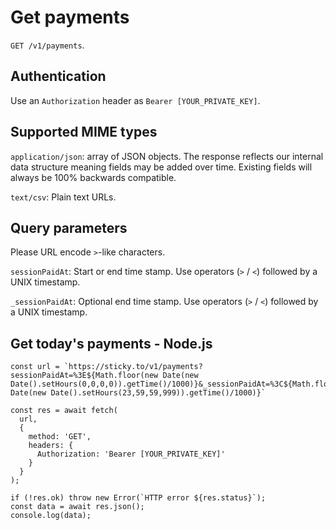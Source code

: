 # Get payments

`GET /v1/payments`.

## Authentication

Use an `Authorization` header as `Bearer [YOUR_PRIVATE_KEY]`.

## Supported MIME types

`application/json`: array of JSON objects. The response reflects our internal data structure meaning fields may be added over time. Existing fields will always be 100% backwards compatible.

`text/csv`: Plain text URLs.

## Query parameters

Please URL encode `>`-like characters.

`sessionPaidAt`: Start or end time stamp. Use operators (`>` / `<`) followed by a UNIX timestamp.

`_sessionPaidAt`: Optional end time stamp. Use operators (`>` / `<`) followed by a UNIX timestamp.

## Get today's payments - Node.js

```
const url = `https://sticky.to/v1/payments?sessionPaidAt=%3E${Math.floor(new Date(new Date().setHours(0,0,0,0)).getTime()/1000)}&_sessionPaidAt=%3C${Math.floor(new Date(new Date().setHours(23,59,59,999)).getTime()/1000)}`

const res = await fetch(
  url,
  {
    method: 'GET',
    headers: {
      Authorization: 'Bearer [YOUR_PRIVATE_KEY]'
    }
  }
);

if (!res.ok) throw new Error(`HTTP error ${res.status}`);
const data = await res.json();
console.log(data);
```
